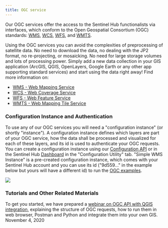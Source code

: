 ```yaml
---
title: OGC service
---
```


Our OGC services offer the access to the Sentinel Hub functionalists via
interfaces, which conform to the Open Geospatial Consortium (OGC)
standards: [WMS](https://www.ogc.org/standard/wms/){target="_blank"},
[WCS](https://www.ogc.org/standard/wcs/){target="_blank"},
[WFS](https://www.ogc.org/standard/wfs/){target="_blank"}, and
[WMTS](https://www.ogc.org/standard/wmts/){target="_blank"}.

Using the OGC services you can avoid the complexities of preprocessing
of satellite data. No need to download the data, no dealing with the JP2
format, no re-projecting, or mosaicking. No need for large storage
volumes and lots of processing power. Simply add a new data collection
in your GIS application (ArcGIS, QGIS, OpenLayers, Google Earth or any
other app supporting standard services) and start using the data right
away! Find more information on:

-   [WMS - Web Mapping Service](/APIs/SentinelHub/OGC/WMS.qmd)
-   [WCS - Web Coverage Service](/APIs/SentinelHub/OGC/WCS.qmd)
-   [WFS - Web Feature Service](/APIs/SentinelHub/OGC/WFS.qmd)
-   [WMTS - Web Mapping Tile Service](/APIs/SentinelHub/OGC/WMTS.qmd)

### Configuration Instance and Authentication

To use any of our OGC services you will need a \"configuration
instance\" (or shortly \"instance\"). A configuration instance defines
which layers are part of your OGC service, how the data shall be
processed and visualized for each of these layers, and its id is used to
authenticate your OGC requests. You can create a configuration instance
using our [Configuration
API](/APIs/SentinelHub/ApiReference.qmd#tag/configuration_instance/operation/createWmsInstance)
or in the Sentinel Hub
[Dashboard](https://shapps.dataspace.copernicus.eu/dashboard/#/){target="_blank"}
in the \"Configuration Utility\" tab. \"Simple WMS Instance\" is a
pre-created configuration instance, which comes with your Sentinel Hub
account and you can use its id (\"9d559\...\" in the example below but
yours will have a different id) to run the [OGC
examples](/APIs/SentinelHub/OGC/Examples.qmd).

![](OGC/img/configuration_utility.png)

### Tutorials and Other Related Materials

To get you started, we have prepared a [webinar on OGC API with QGIS
integration](https://www.youtube.com/watch?v=CBIlTOl2po4){target="_blank"},
explaining the structure of OGC requests, how to run them in web
browser, Postman and Python and integrate them into your own GIS.
November 4, 2020
